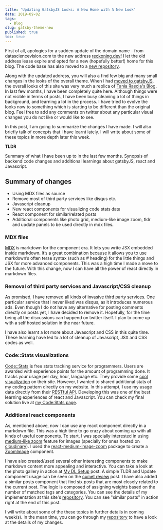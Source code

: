 ```yaml
---
title: 'Updating GatsbyJS Looks: A New Home with A New Look'
date: 2019-09-02
tags:
  - Blog
slug: gatsby-theme-new
published: true
toc: true
---
```


First of all, apologies for a sudden update of the domain name - from datasciencevision.com to the
new address [reckoning.dev](https://reckoning.dev)! I let the old address lease expire and opted
for a new (hopefully better!) home for this blog. The code base has also moved to a
[new repository](https://github.com/sadanand-singh/reckoning.dev).

Along with the updated address, you will also a find few big and many small changes in the looks of
the overall theme. When I had [moved to gatsbyJS](hugo-to-gatsby), the overall looks of this site
was very much a replica of [Tania Rascia's Blog](https://www.taniarascia.com/). In last few months,
I have been completely quite here. Although things were not visible in terms of posts, I have been
busy cleaning a lot of things in background, and learning a lot in the process. I have tried to
evolve the looks now to something which is starting to be different than the original blog. Feel
free to add any comments on twitter about any particular visual changes you do not like or would
like to see.

In this post, I am going to summarize the changes I have made. I will also briefly talk of concepts
that I have learnt lately. I will write about some of these topics in more depth later this week.

<Callout>

**TLDR**

Summary of what I have been up to in the last few months. Synopsis of backend code changes and
additional learnings about gatsbyJS, react and Javascript.

</Callout>

## Summary of changes

- Using MDX files as source
- Remove most of third party services like disqus etc.
- Javascript cleanup
- New react components for visualizing code stats data
- React component for similar/related posts
- Additional components like photo grid, medium-like image zoom, tldr and update panels to be used
  directly in mdx files.

### MDX files

[MDX](https://www.gatsbyjs.org/packages/gatsby-plugin-mdx/) is markdown for the component era. It
lets you write JSX embedded inside markdown. It’s a great combination because it allows you to use
markdown’s often terse syntax (such as # heading) for the little things and JSX for more advanced
components. This was a high time I made a move to the future. With this change, now I can have all
the power of react directly in markdown files.

### Removal of third party services and Javascript/CSS cleanup

As promised, I have removed all kinds of invasive third party services. One particular service that
I never liked was disqus, as it introduces numerous ads. Even though I do not have any alternative
for posting comments directly on posts yet, I have decided to remove it. Hopefully, for the time
being all the discussions can happend on twitter itself. I plan to come up with a self hosted
solution in the near future.

I have also learnt a lot more about Javascript and CSS in this quite time. These learning have led
to a lot of cleanup of Javascript, JSX and CSS codes as well.

### Code::Stats visualizations

[Code::Stats](https://codestats.net/) is free stats tracking service for programmers. Users are
awarded with experience points for the amount of programming done. It tracks your usage per day,
hour, language etc. They provide some
[cool visualization](https://codestats.net/users/sadanand-singh) on their site. However, I wanted
to shared additional stats of my coding pattern directly on my website. In this attempt, I use my
usage data directly from their [RESTful API](https://codestats.net/api-docs). Developing this was
one of the best learning experiences of react and Javascript. You can check my final solution live
at [my Code:Stats page](/codestats).

### Additional react components

As, mentioned above, now I can use any react component directly in a markdown file. This was a high
time to go crazy about coming up with all kinds of useful components. To start, I was specially
interested in using [medium-like zoom](https://medium.com/design/image-zoom-on-medium-24d146fc0c20)
feature for images (specially for ones hosted on [cloudinary](https://cloudinary.com/)). I used the
[react-medium-image-zoom](https://github.com/rpearce/react-medium-image-zoom) package to create a
[ZoomImage](https://github.com/sadanand-singh/reckoning.dev/blob/master/src/components/ZoomImage.js)
component.

I have also created/used several other interesting components to make markdown content more
appealing and interactive. You can take a look at the photo gallery in action at
[My DL Setup](/mydlsetup/) post. A simple TLDR and Update component usage can be seen on the
[comet review](/track-dl-experiments/) post. I have also added a similar posts component that find
six posts that are most closely related to the current post. The logic is composed of assigning
weights based on the number of matched tags and categories. You can see the details of my
implementation at this site's
[repository](https://github.com/sadanand-singh/reckoning.dev/blob/master/src/components/SimilarPosts.js).
You can see "similar posts" in action right at the end of this post.

I will write about some of the these topics in further details in coming week(s). In the mean time,
you can go through my [repository](https://github.com/sadanand-singh/reckoning.dev) to have a look
at the details of my changes.
